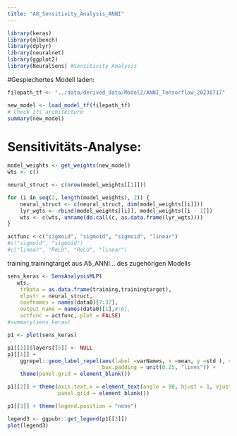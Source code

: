 ```yaml
---
title: "A8_Sensitivity_Analysis_ANNI"
---
```



```r
library(keras)
library(mlbench)
library(dplyr)
library(neuralnet)
library(ggplot2)
library(NeuralSens) #Sensitivity Analysis
```

#Gespiechertes Modell laden:
```r
filepath_tf <- "../data/derived_data/Model2/ANNI_Tensorflow_20230717"

new_model <- load_model_tf(filepath_tf)
# Check its architecture
summary(new_model)
```



# Sensitivitäts-Analyse:
```r
model_weights <- get_weights(new_model)
wts <- c()

neural_struct <- c(nrow(model_weights[[1]]))

for (i in seq(2, length(model_weights), 2)) {
    neural_struct <- c(neural_struct, dim(model_weights[[i]]))
    lyr_wgts <- rbind(model_weights[[i]], model_weights[[i - 1]])
    wts <- c(wts, unname(do.call(c, as.data.frame(lyr_wgts))))
}

actfunc <-c("sigmoid", "sigmoid", "sigmoid", "linear") 
#c("sigmoid", "sigmoid")
#c("linear", "ReLU", "ReLU", "linear")
```



training,trainingtarget aus A5_ANNI... des zugehörigen Modells

```r
sens_keras <- SensAnalysisMLP(
   wts, 
    trData = as.data.frame(training,trainingtarget),
    mlpstr = neural_struct, 
    coefnames = names(data0)[7:37],
    output_name = names(data0)[1],#:6], 
    actfunc = actfunc, plot = FALSE) 
#summary(sens_keras)
```


```r
p1 <- plot(sens_keras)
```

```r
p1[[1]]$layers[[5]] <- NULL
p1[[1]] +
    ggrepel::geom_label_repel(aes(label =varNames, x =mean, y =std ), size = 2,
                              box.padding = unit(0.25, "lines")) +
    theme(panel.grid = element_blank())
```


```r
p1[[2]] + theme(axis.text.x = element_text(angle = 90, hjust = 1, vjust = 0.5),
                panel.grid = element_blank())
```


```r
p1[[3]] + theme(legend.position = "none")

legend3 <- ggpubr::get_legend(p1[[3]])
plot(legend3)
```

